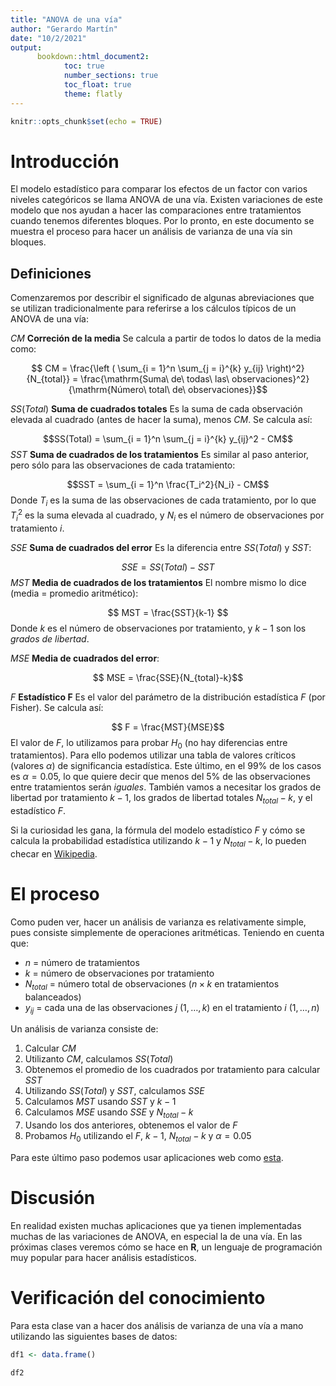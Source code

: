 ```yaml
---
title: "ANOVA de una vía"
author: "Gerardo Martín"
date: "10/2/2021"
output: 
      bookdown::html_document2:
            toc: true 
            number_sections: true
            toc_float: true
            theme: flatly
---
```


```r
knitr::opts_chunk$set(echo = TRUE)
```

# Introducción

El modelo estadístico para comparar los efectos de un factor con varios niveles categóricos se llama ANOVA de una vía. Existen variaciones de este modelo que nos ayudan a hacer las comparaciones entre tratamientos cuando tenemos diferentes bloques. Por lo pronto, en este documento se muestra el proceso para hacer un análisis de varianza de una vía sin bloques.

## Definiciones

Comenzaremos por describir el significado de algunas abreviaciones que se utilizan tradicionalmente para referirse a los cálculos típicos de un ANOVA de una vía:

$CM$ **Correción de la media** Se calcula a partir de todos lo datos de la media como:

$$ CM = \frac{\left ( \sum_{i = 1}^n \sum_{j = i}^{k} y_{ij} \right)^2}{N_{total}} = \frac{\mathrm{Suma\ de\ todas\ las\ observaciones}^2}{\mathrm{Número\ total\ de\ observaciones}}$$ 

$SS(Total)$ **Suma de cuadrados totales** Es la suma de cada observación elevada al cuadrado (antes de hacer la suma), menos $CM$. Se calcula así:

$$SS(Total) = \sum_{i = 1}^n \sum_{j = i}^{k} y_{ij}^2 - CM$$
$SST$ **Suma de cuadrados de los tratamientos** Es similar al paso anterior, pero sólo para las observaciones de cada tratamiento:

$$SST = \sum_{i = 1}^n \frac{T_i^2}{N_i} - CM$$
Donde $T_i$ es la suma de las observaciones de cada tratamiento, por lo que $T_i^2$ es la suma elevada al cuadrado, y $N_i$ es el número de observaciones por tratamiento $i$.

$SSE$ **Suma de cuadrados del error** Es la diferencia entre $SS(Total)$ y $SST$:

$$SSE = SS(Total) - SST$$
$MST$ **Media de cuadrados de los tratamientos** El nombre mismo lo dice (media = promedio aritmético):

$$ MST = \frac{SST}{k-1} $$
Donde $k$ es el número de observaciones por tratamiento, y $k-1$ son los *grados de libertad*.

$MSE$ **Media de cuadrados del error**:

$$ MSE = \frac{SSE}{N_{total}-k}$$

$F$ **Estadístico F** Es el valor del parámetro de la distribución estadística $F$ (por Fisher). Se calcula así:

$$ F = \frac{MST}{MSE}$$
El valor de $F$, lo utilizamos para probar $H_0$ (no hay diferencias entre tratamientos). Para ello podemos utilizar una tabla de valores críticos (valores $\alpha$) de significancia estadística. Este último, en el 99% de los casos es $\alpha = 0.05$, lo que quiere decir que menos del 5% de las observaciones entre tratamientos serán *iguales*. También vamos a necesitar los grados de libertad por tratamiento $k-1$, los grados de libertad totales $N_{total} - k$, y el estadístico $F$.

Si la curiosidad les gana, la fórmula del modelo estadístico $F$ y cómo se calcula la probabilidad estadística utilizando $k-1$ y $N_{total} - k$, lo pueden checar en [Wikipedia](https://en.wikipedia.org/wiki/F-distribution).

# El proceso

Como puden ver, hacer un análisis de varianza es relativamente simple, pues consiste simplemente de operaciones aritméticas. Teniendo en cuenta que:

- $n$ = número de tratamientos
- $k$ = número de observaciones por tratamiento
- $N_{total}$ = número total de observaciones ($n \times k$ en tratamientos balanceados)
- $y_{ij}$ = cada una de las observaciones $j$ ($1, \dots, k$) en el tratamiento $i$ ($1, \dots, n$)

Un análisis de varianza consiste de:

1. Calcular $CM$
2. Utilizanto $CM$, calculamos $SS(Total)$
3. Obtenemos el promedio de los cuadrados por tratamiento para calcular $SST$
4. Utilizando $SS(Total)$ y $SST$, calculamos $SSE$
5. Calculamos $MST$ usando $SST$ y $k-1$
6. Calculamos $MSE$ usando $SSE$ y $N_{total} - k$
7. Usando los dos anteriores, obtenemos el valor de $F$
8. Probamos $H_0$ utilizando el $F$, $k-1$, $N_{total}-k$ y $\alpha = 0.05$

Para este último paso podemos usar aplicaciones web como [esta](https://www.easycalculation.com/statistics/f-critical-value.php).

# Discusión

En realidad existen muchas aplicaciones que ya tienen implementadas muchas de las variaciones de ANOVA, en especial la de una vía. En las próximas clases veremos cómo se hace en **R**, un lenguaje de programación muy popular para hacer análisis estadísticos.

# Verificación del conocimiento

Para esta clase van a hacer dos análisis de varianza de una vía a mano utilizando las siguientes bases de datos:


```r
df1 <- data.frame()

df2
```


